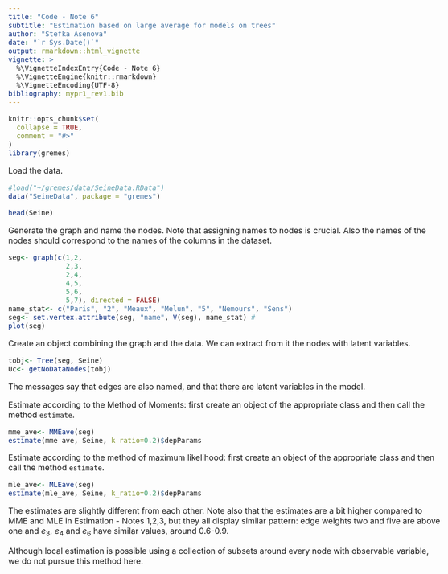 ---
title: "Code - Note 6"
subtitle: "Estimation based on large average for models on trees"
author: "Stefka Asenova"
date: "`r Sys.Date()`"
output: rmarkdown::html_vignette
vignette: >
  %\VignetteIndexEntry{Code - Note 6}
  %\VignetteEngine{knitr::rmarkdown}
  %\VignetteEncoding{UTF-8}
bibliography: mypr1_rev1.bib
---

<style type="text/css">
  body{
  font-size: 12pt;
  max-width: 1000px;
  margin-left: auto;
  margin-right: auto;
}
</style>



```{r setup, include = FALSE}
knitr::opts_chunk$set(
  collapse = TRUE,
  comment = "#>"
)
library(gremes)

```

Load the data.
```{r}
#load("~/gremes/data/SeineData.RData")
data("SeineData", package = "gremes")

head(Seine)

```

Generate the graph and name the nodes. Note that assigning names to nodes is crucial. Also the names of the nodes should correspond to the names of the columns in the dataset.

```{r fig.height=4.5, fig.width=4.5}
seg<- graph(c(1,2,
              2,3,
              2,4,
              4,5,
              5,6,
              5,7), directed = FALSE)
name_stat<- c("Paris", "2", "Meaux", "Melun", "5", "Nemours", "Sens")
seg<- set.vertex.attribute(seg, "name", V(seg), name_stat) # 
plot(seg)

```

Create an object combining the graph and the data. We can extract from it the nodes with latent variables.

```{r}
tobj<- Tree(seg, Seine) 
Uc<- getNoDataNodes(tobj)

```

The messages say that edges are also named, and that there are latent variables in the model.


Estimate according to the Method of Moments: first create an object of the appropriate class and then call the 
method `estimate`. 

```{r}
mme_ave<- MMEave(seg)
estimate(mme_ave, Seine, k_ratio=0.2)$depParams

```

Estimate according to the method of maximum likelihood: first create an object of the appropriate class and then call the method `estimate`. 

```{r}
mle_ave<- MLEave(seg)
estimate(mle_ave, Seine, k_ratio=0.2)$depParams

```

The estimates are slightly different from each other. Note also that the estimates are a bit higher 
compared to MME and MLE in Estimation - Notes 1,2,3, but they all display similar pattern: edge weights two and 
five are above one and $e_3$, $e_4$ and $e_6$ have similar values, around 0.6-0.9.

Although local estimation is possible using a collection of subsets around every node with observable variable, we do not pursue this method here.

